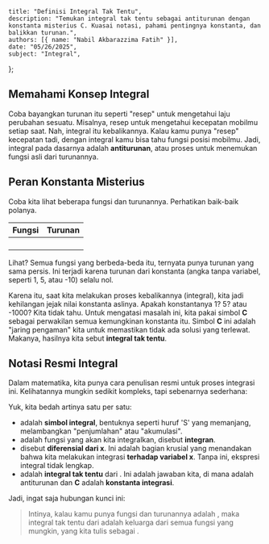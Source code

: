     title: "Definisi Integral Tak Tentu",
    description: "Temukan integral tak tentu sebagai antiturunan dengan konstanta misterius C. Kuasai notasi, pahami pentingnya konstanta, dan balikkan turunan.",
    authors: [{ name: "Nabil Akbarazzima Fatih" }],
    date: "05/26/2025",
    subject: "Integral",
};

## Memahami Konsep Integral

Coba bayangkan turunan itu seperti "resep" untuk mengetahui laju perubahan sesuatu. Misalnya, resep untuk mengetahui kecepatan mobilmu setiap saat. Nah, integral itu kebalikannya. Kalau kamu punya "resep" kecepatan tadi, dengan integral kamu bisa tahu fungsi posisi mobilmu. Jadi, integral pada dasarnya adalah **antiturunan**, atau proses untuk menemukan fungsi asli dari turunannya.

## Peran Konstanta Misterius

Coba kita lihat beberapa fungsi dan turunannya. Perhatikan baik-baik polanya.

| Fungsi <InlineMath math="F(x)" /> | Turunan <InlineMath math="f(x) = F'(x)" /> |
| :--- | :--- |
| <InlineMath math="F(x) = 2x^2 + 1" /> | <InlineMath math="f(x) = 4x" /> |
| <InlineMath math="F(x) = 2x^2 + 5" /> | <InlineMath math="f(x) = 4x" /> |
| <InlineMath math="F(x) = 2x^2 - 10" /> | <InlineMath math="f(x) = 4x" /> |
| <InlineMath math="F(x) = 2x^2" /> | <InlineMath math="f(x) = 4x" /> |

Lihat? Semua fungsi <InlineMath math="F(x)" /> yang berbeda-beda itu, ternyata punya turunan <InlineMath math="f(x) = 4x" /> yang sama persis. Ini terjadi karena turunan dari konstanta (angka tanpa variabel, seperti 1, 5, atau -10) selalu nol.

Karena itu, saat kita melakukan proses kebalikannya (integral), kita jadi kehilangan jejak nilai konstanta aslinya. Apakah konstantanya 1? 5? atau -1000? Kita tidak tahu. Untuk mengatasi masalah ini, kita pakai simbol **C** sebagai perwakilan semua kemungkinan konstanta itu. Simbol **C** ini adalah "jaring pengaman" kita untuk memastikan tidak ada solusi yang terlewat. Makanya, hasilnya kita sebut **integral tak tentu**.

## Notasi Resmi Integral

Dalam matematika, kita punya cara penulisan resmi untuk proses integrasi ini. Kelihatannya mungkin sedikit kompleks, tapi sebenarnya sederhana:

<BlockMath math="\int f(x) \, dx = F(x) + C" />

Yuk, kita bedah artinya satu per satu:
- **<InlineMath math="\int" />** adalah **simbol integral**, bentuknya seperti huruf 'S' yang memanjang, melambangkan "penjumlahan" atau "akumulasi".
- **<InlineMath math="f(x)" />** adalah fungsi yang akan kita integralkan, disebut **integran**.
- **<InlineMath math="dx" />** disebut **diferensial dari x**. Ini adalah bagian krusial yang menandakan bahwa kita melakukan integrasi **terhadap variabel x**. Tanpa ini, ekspresi integral tidak lengkap.
- **<InlineMath math="F(x) + C" />** adalah **integral tak tentu** dari <InlineMath math="f(x)" />. Ini adalah jawaban kita, di mana <InlineMath math="F(x)" /> adalah antiturunan dan **C** adalah **konstanta integrasi**.

Jadi, ingat saja hubungan kunci ini:

<BlockMath math="\frac{d}{dx} [F(x)] = f(x) \quad \iff \quad \int f(x) \, dx = F(x) + C" />

> Intinya, kalau kamu punya fungsi <InlineMath math="F(x)" /> dan turunannya adalah <InlineMath math="f(x)" />, maka integral tak tentu dari <InlineMath math="f(x)" /> adalah keluarga dari semua fungsi <InlineMath math="F(x)" /> yang mungkin, yang kita tulis sebagai <InlineMath math="F(x) + C" />.